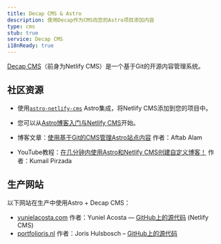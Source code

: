 ---
title: Decap CMS & Astro
description: 使用Decap作为CMS向您的Astro项目添加内容
type: cms
stub: true
service: Decap CMS
i18nReady: true
---

[Decap CMS](https://www.decapcms.org/)（前身为Netlify CMS）是一个基于Git的开源内容管理系统。
## 社区资源 

- 使用[`astro-netlify-cms`](https://github.com/delucis/astro-netlify-cms) Astro集成，将Netlify CMS添加到您的项目中。

- 您可以从[Astro博客入门与Netlify CMS](https://github.com/delucis/astro-netlify-cms-starter)开始。

- 博客文章：[使用基于Git的CMS管理Astro站点内容](https://aalam.vercel.app/blog/astro-and-git-cms-netlify) 作者：Aftab Alam

- YouTube教程：[在几分钟内使用Astro和Netlify CMS创建自定义博客！](https://www.youtube.com/watch?v=3yip2wSRX_4) 作者：Kumail Pirzada

## 生产网站

以下网站在生产中使用Astro + Decap CMS：

- [yunielacosta.com](https://www.yunielacosta.com/) 作者：Yuniel Acosta — [GitHub上的源代码](https://github.com/yacosta738/yacosta738.github.io) (Netlify CMS)
- [portfolioris.nl](https://www.portfolioris.nl/) 作者：Joris Hulsbosch – [GitHub上的源代码](https://github.com/portfolioris/portfolioris.nl)




